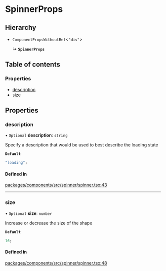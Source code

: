 # SpinnerProps

## Hierarchy

- `ComponentPropsWithoutRef`\<`"div"`\>

  ↳ **`SpinnerProps`**

## Table of contents

### Properties

- [description](SpinnerProps.md#description)
- [size](SpinnerProps.md#size)

## Properties

### description

• `Optional` **description**: `string`

Specify a description that would be used to best describe the loading state

**`Default`**

```ts
"loading";
```

#### Defined in

[packages/components/src/spinner/spinner.tsx:43](https://github.com/vtex/shoreline/blob/9b5214c2f/packages/components/src/spinner/spinner.tsx#L43)

---

### size

• `Optional` **size**: `number`

Increase or decrease the size of the shape

**`Default`**

```ts
16;
```

#### Defined in

[packages/components/src/spinner/spinner.tsx:48](https://github.com/vtex/shoreline/blob/9b5214c2f/packages/components/src/spinner/spinner.tsx#L48)
